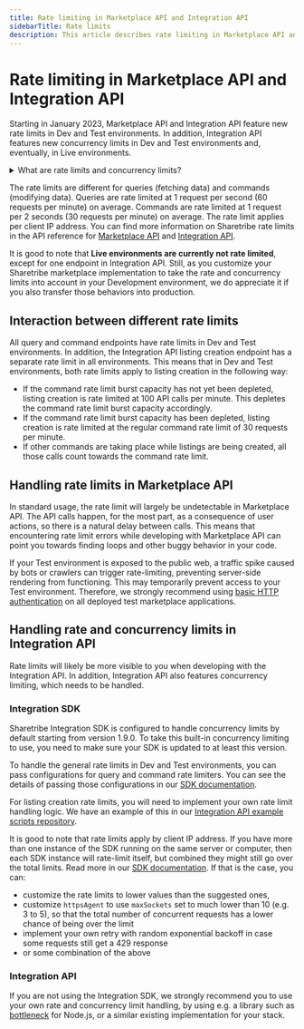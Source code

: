 ```yaml
---
title: Rate limiting in Marketplace API and Integration API
sidebarTitle: Rate limits
description: This article describes rate limiting in Marketplace API and Integration API, as well as suggests how to handle those limits gracefully.
---
```


# Rate limiting in Marketplace API and Integration API

Starting in January 2023, Marketplace API and Integration API feature
new rate limits in Dev and Test environments. In addition, Integration
API features new concurrency limits in Dev and Test environments and,
eventually, in Live environments.

<details>
  <summary>What are rate limits and concurrency limits?</summary>

- **Rate limit** means a limit on the number of requests that the API can
  process within a time span, e.g. in one minute.

- **Concurrency limit** means a limit on the number of simultaneous
  requests that the API can process at any given moment.
  </details>

The rate limits are different for queries (fetching data) and commands
(modifying data). Queries are rate limited at 1 request per second (60
requests per minute) on average. Commands are rate limited at 1 request
per 2 seconds (30 requests per minute) on average. The rate limit
applies per client IP address. You can find more information on
Sharetribe rate limits in the API reference for
[Marketplace API](https://www.sharetribe.com/api-reference/marketplace.html#rate-limits)
and
[Integration API](https://www.sharetribe.com/api-reference/integration.html#rate-limits).

It is good to note that **Live environments are currently not rate
limited**, except for one endpoint in Integration API. Still, as you
customize your Sharetribe marketplace implementation to take the rate
and concurrency limits into account in your Development environment, we
do appreciate it if you also transfer those behaviors into production.

## Interaction between different rate limits

All query and command endpoints have rate limits in Dev and Test
environments. In addition, the Integration API listing creation endpoint
has a separate rate limit in all environments. This means that in Dev
and Test environments, both rate limits apply to listing creation in the
following way:

- If the command rate limit burst capacity has not yet been depleted,
  listing creation is rate limited at 100 API calls per minute. This
  depletes the command rate limit burst capacity accordingly.
- If the command rate limit burst capacity has been depleted, listing
  creation is rate limited at the regular command rate limit of 30
  requests per minute.
- If other commands are taking place while listings are being created,
  all those calls count towards the command rate limit.

## Handling rate limits in Marketplace API

In standard usage, the rate limit will largely be undetectable in
Marketplace API. The API calls happen, for the most part, as a
consequence of user actions, so there is a natural delay between calls.
This means that encountering rate limit errors while developing with
Marketplace API can point you towards finding loops and other buggy
behavior in your code.

If your Test environment is exposed to the public web, a traffic spike
caused by bots or crawlers can trigger rate-limiting, preventing
server-side rendering from functioning. This may temporarily prevent
access to your Test environment. Therefore, we strongly recommend using
[basic HTTP authentication](/tutorial/deploy-to-render/#enable-http-basic-access-authentication)
on all deployed test marketplace applications.

## Handling rate and concurrency limits in Integration API

Rate limits will likely be more visible to you when developing with the
Integration API. In addition, Integration API also features concurrency
limiting, which needs to be handled.

### Integration SDK

Sharetribe Integration SDK is configured to handle concurrency limits by
default starting from version 1.9.0. To take this built-in concurrency
limiting to use, you need to make sure your SDK is updated to at least
this version.

To handle the general rate limits in Dev and Test environments, you can
pass configurations for query and command rate limiters. You can see the
details of passing those configurations in our
[SDK documentation](https://sharetribe.github.io/flex-integration-sdk-js/rate-limits.html).

For listing creation rate limits, you will need to implement your own
rate limit handling logic. We have an example of this in our
[Integration API example scripts repository](https://github.com/sharetribe/integration-api-examples/blob/master/scripts/create-listings.js).

It is good to note that rate limits apply by client IP address. If you
have more than one instance of the SDK running on the same server or
computer, then each SDK instance will rate-limit itself, but combined
they might still go over the total limits. Read more in our
[SDK documentation](https://sharetribe.github.io/flex-integration-sdk-js/rate-limits.html).
If that is the case, you can:

- customize the rate limits to lower values than the suggested ones,
- customize `httpsAgent` to use `maxSockets` set to much lower than 10
  (e.g. 3 to 5), so that the total number of concurrent requests has a
  lower chance of being over the limit
- implement your own retry with random exponential backoff in case some
  requests still get a 429 response
- or some combination of the above

### Integration API

If you are not using the Integration SDK, we strongly recommend you to
use your own rate and concurrency limit handling, by using e.g. a
library such as [bottleneck](https://www.npmjs.com/package/bottleneck)
for Node.js, or a similar existing implementation for your stack.
